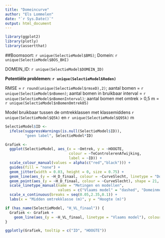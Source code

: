 ```yaml
---
title: "Domeincurve"
author: "Els Lommelen"
date: "`r Sys.Date()`"
output: html_document
---
```


```r
library(ggplot2)
library(plotly)
library(assertthat)
```

##Boomsoort: `r unique(SelectieModel$BMS)`; Domein: `r unique(SelectieModel$BOS_BHI)`

DOMEIN_ID: `r unique(SelectieModel$DOMEIN_ID)`

__Potentiële problemen: `r unique(SelectieModel$Reden)`__

RMSE = `r round(unique(SelectieModel$rmseD),2)`; aantal bomen = `r unique(SelectieModel$nBomen)`;
aantal bomen in bruikbaar interval = `r unique(SelectieModel$nBomenInterval)`;
aantal bomen met omtrek > 0,5 m = `r unique(SelectieModel$nBomenOmtrek05)`

Model bruikbaar tussen de omtrekklassen met klassemiddens 
`r unique(SelectieModel$Q5k)` en 
`r unique(SelectieModel$Q95k)` m

```r

SelectieModel$ID <- 
  ifelse(suppressWarnings(is.null(SelectieModel$ID)),
         "geen label", SelectieModel*ID)

Grafiek <- 
  ggplot(SelectieModel, aes_(x = ~Omtrek, y = ~HOOGTE, 
                             colour = ~TeControlerenAfwijking,
                             label = ~ID)) +
  scale_colour_manual(values = alpha(c("red","black"))) +
  guides(fill = "none") +
  geom_jitter(width = 0.03, height = 0, size = 0.75) +
  geom_line(aes_(y = ~H_D_finaal, colour = ~CurveSlecht, linetype = "Domeinmodel"), size = 0.75) +
  geom_point(aes_(y = ~H_D_finaal, colour = ~CurveSlecht), shape = 21, fill = "white", size = 2, stroke = 0.75) +
  scale_linetype_manual(name = "Metingen en modellen", 
                        values = c("Vlaams model" = "dashed", "Domeinmodel" = "solid")) +
  scale_x_continuous(breaks = seq(0.05,2.35,0.1)) +
  labs(x = "Midden omtrekklasse (m)", y = "Hoogte (m)")

if (has_name(SelectieModel, "H_VL_finaal")) {
  Grafiek <- Grafiek +
    geom_line(aes_(y = ~H_VL_finaal, linetype = "Vlaams model"), colour = "black", size = 0.75)
}

ggplotly(Grafiek, tooltip = c("ID", "HOOGTE"))


  

```

